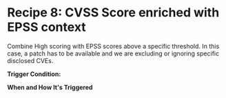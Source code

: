 
# Recipe 8: CVSS Score enriched with EPSS context 

Combine High scoring with EPSS scores above a specific threshold. In this case, a patch has to be available and we are excluding or ignoring specific disclosed CVEs.

<RemoteCodeBlock
  lang="rego"
  src="https://raw.githubusercontent.com/cloudsmith-io/rego-recipes/refs/heads/main/recipe-8/policy.rego"
/>

**Trigger Condition:**

**When and How It's Triggered**

